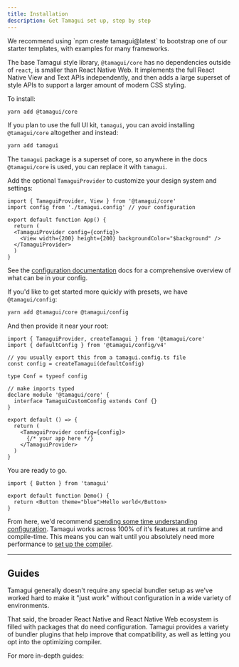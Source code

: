 ```yaml
---
title: Installation
description: Get Tamagui set up, step by step
---
```


<IntroParagraph>
We recommend using `npm create tamagui@latest` to bootstrap one of our starter templates, with examples for many frameworks.
</IntroParagraph>

The base Tamagui style library, `@tamagui/core` has no dependencies outside of `react`, is smaller than React Native Web. It implements the full React Native View and Text APIs independently, and then adds a large superset of style APIs to support a larger amount of modern CSS styling.

To install:

```bash
yarn add @tamagui/core
```

If you plan to use the full UI kit, `tamagui`, you can avoid installing `@tamagui/core` altogether and instead:

```bash
yarn add tamagui
```

The `tamagui` package is a superset of core, so anywhere in the docs `@tamagui/core` is used, you can replace it with `tamagui`.

Add the optional `TamaguiProvider` to customize your design system and settings:

```tsx fileName="App.tsx"
import { TamaguiProvider, View } from '@tamagui/core'
import config from './tamagui.config' // your configuration

export default function App() {
  return (
  <TamaguiProvider config={config}>
    <View width={200} height={200} backgroundColor="$background" />
  </TamaguiProvider>
  )
}
```

See the [configuration documentation](/docs/core/configuration) docs for a comprehensive overview of what can be in your config. 

If you'd like to get started more quickly with presets, we have `@tamagui/config`:

```bash
yarn add @tamagui/core @tamagui/config
```

And then provide it near your root:

```tsx fileName="App.tsx"
import { TamaguiProvider, createTamagui } from '@tamagui/core'
import { defaultConfig } from '@tamagui/config/v4'

// you usually export this from a tamagui.config.ts file
const config = createTamagui(defaultConfig)

type Conf = typeof config

// make imports typed
declare module '@tamagui/core' {
  interface TamaguiCustomConfig extends Conf {}
}

export default () => {
  return (
    <TamaguiProvider config={config}>
      {/* your app here */}
    </TamaguiProvider>
  )
}
```

You are ready to go.

<Preview>
  <DemoButton />
</Preview>

```tsx class=preview line=5
import { Button } from 'tamagui'

export default function Demo() {
  return <Button theme="blue">Hello world</Button>
}
```

From here, we'd recommend [spending some time understanding configuration](/docs/core/configuration). Tamagui works across 100% of it's features at runtime and compile-time. This means you can wait until you absolutely need more performance to [set up the compiler](/docs/intro/compiler-install).

---

## Guides

Tamagui generally doesn't require any special bundler setup as we've worked hard to make it "just work" without configuration in a wide variety of environments.

That said, the broader React Native and React Native Web ecosystem is filled with packages that do need configuration. Tamagui provides a variety of bundler plugins that help improve that compatibility, as well as letting you opt into the optimizing compiler.

For more in-depth guides:

<Spacer/>

<Grid gap="$4">
  <LogoCard title="Webpack" img="/logos/webpack.svg" link="/docs/guides/webpack" subtitle="Powerful module bundler for modern JavaScript applications." colorOffset={0} />
  <LogoCard title="Metro" img="/logos/metro.svg" link="/docs/guides/metro" subtitle="Fast, scalable, and serverless JavaScript bundler for react Native." colorOffset={3} />
  <LogoCard title="Vite" img="/logos/vite.svg" link="/docs/guides/vite" subtitle="Fast and modern development server and build tool." colorOffset={1} />
  <LogoCard title="Expo" img="/logos/expo.svg" link="/docs/guides/expo" subtitle="Platform for creating universal native apps with JavaScript and React." colorOffset={6} />
  <LogoCard fg={0} w="49%" $xs={{fg:0, w:"100%"}} title="Next.js" img="/logos/next-js.svg" link="/docs/guides/next-js" subtitle="Full-featured React framework with great developer experience." colorOffset={2}  />
</Grid>

